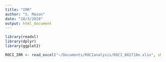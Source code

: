 ```yaml
---
title: "IRR"
author: "S. Mason"
date: "10/3/2018"
output: html_document
---
```

```r
library(readxl)
library(dplyr)
library(ggplot2)
```
```r
ROCI_IRR <- read_excel("~/Documents/ROCIanalysis/ROCI_082718e.xlsx", sheet = "IRR_2", col_types = c("numeric", "text", "numeric", "date", "text", "numeric", "numeric", "numeric", "numeric", "numeric"))
```

